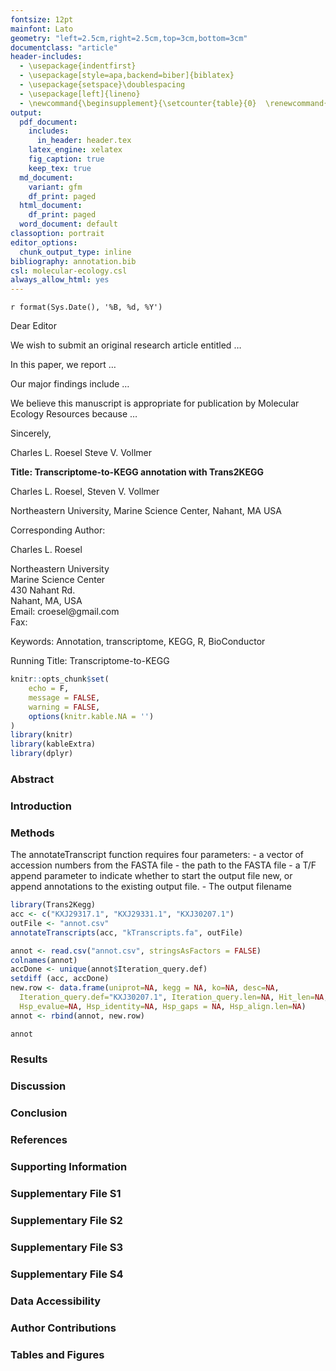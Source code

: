 ```yaml
---
fontsize: 12pt
mainfont: Lato
geometry: "left=2.5cm,right=2.5cm,top=3cm,bottom=3cm"
documentclass: "article"
header-includes:
  - \usepackage{indentfirst}
  - \usepackage[style=apa,backend=biber]{biblatex}
  - \usepackage{setspace}\doublespacing
  - \usepackage[left]{lineno}
  - \newcommand{\beginsupplement}{\setcounter{table}{0}  \renewcommand{\thetable}{S\arabic{table}} \setcounter{figure}{0} \renewcommand{\thefigure}{S\arabic{figure}}}
output:
  pdf_document:
    includes:
      in_header: header.tex 
    latex_engine: xelatex
    fig_caption: true
    keep_tex: true
  md_document:
    variant: gfm
    df_print: paged
  html_document:
    df_print: paged
  word_document: default
classoption: portrait
editor_options: 
  chunk_output_type: inline
bibliography: annotation.bib
csl: molecular-ecology.csl
always_allow_html: yes
---
```

\begin{figure}
    \advance\leftskip-1.5cm
    \vspace{-2cm}
    \includegraphics[width=\paperwidth]{NU_COS_ELetterhead_2013.pdf}
\end{figure}
\singlespacing
\begin{flushright}
Charles L. Roesel
\end{flushright}
\begin{flushright}
Steven V. Vollmer
\end{flushright}
\begin{flushright}
Northeastern University
\end{flushright}
\begin{flushright}
430 Nahant Road
\end{flushright}
\begin{flushright}
Nahant, MA 01908  
\end{flushright}

`r format(Sys.Date(), '%B, %d, %Y')`

Dear Editor

We wish to submit an original research article entitled ...

In this paper, we report ...

Our major findings include ...

We believe this manuscript is appropriate for publication by Molecular Ecology Resources because ...

Sincerely,

Charles L. Roesel
\newline
Steve V. Vollmer
\newline

\linenumbers
\clearpage

**Title: Transcriptome-to-KEGG annotation with Trans2KEGG**
\newline

Charles L. Roesel, Steven V. Vollmer
\newline

Northeastern University, Marine Science Center, Nahant, MA USA
\newline
\newline

Corresponding Author:

Charles L. Roesel

Northeastern University  
Marine Science Center  
430 Nahant Rd.  
Nahant, MA, USA  
Email: croesel@gmail.com  
Fax: 
\newline

Keywords: Annotation, transcriptome, KEGG, R, BioConductor

Running Title: Transcriptome-to-KEGG 

\clearpage

\doublespacing


```r
knitr::opts_chunk$set(
	echo = F,
	message = FALSE,
	warning = FALSE,
	options(knitr.kable.NA = '')
)
library(knitr)
library(kableExtra)
library(dplyr)
```
\setlength{\parindent}{0.2in}

\newpage

### Abstract


### Introduction


### Methods

The annotateTranscript function requires four parameters:
- a vector of accession numbers from the FASTA file
- the path to the FASTA file
- a T/F append parameter to indicate whether to start the output file new, or append
annotations to the existing output file.
- The output filename
```r
library(Trans2Kegg)
acc <- c("KXJ29317.1", "KXJ29331.1", "KXJ30207.1")
outFile <- "annot.csv"
annotateTranscripts(acc, "kTranscripts.fa", outFile)
```

```r
annot <- read.csv("annot.csv", stringsAsFactors = FALSE)
colnames(annot)
accDone <- unique(annot$Iteration_query.def)
setdiff (acc, accDone)
new.row <- data.frame(uniprot=NA, kegg = NA, ko=NA, desc=NA, 
  Iteration_query.def="KXJ30207.1", Iteration_query.len=NA, Hit_len=NA, 
  Hsp_evalue=NA, Hsp_identity=NA, Hsp_gaps = NA, Hsp_align.len=NA)
annot <- rbind(annot, new.row)

annot
```


### Results


### Discussion


### Conclusion

\clearpage
\singlespacing
### References 
\setlength{\parindent}{-0.2in}
\setlength{\leftskip}{0.2in}
\setlength{\parskip}{8pt}
<div id="refs"></div>
\doublespacing
\setlength{\parindent}{0.2in}

### Supporting Information

### Supplementary File S1


### Supplementary File S2


### Supplementary File S3


### Supplementary File S4


### Data Accessibility


### Author Contributions


### Tables and Figures

\singlespacing
